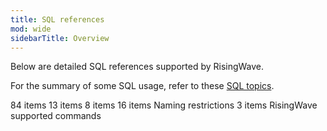 ```yaml
---
title: SQL references
mod: wide
sidebarTitle: Overview
---
```


Below are detailed SQL references supported by RisingWave.

For the summary of some SQL usage, refer to these [SQL topics](/processing/sql/dynamic-filters).

<CardGroup>
  <Card title="Commands" icon="terminal" href="/sql/commands/overview">
    84 items
  </Card>
  <Card title="Query syntax" icon="code" href="/sql/query-syntax/overview">
    13 items
  </Card>
  <Card title="Data types" icon="table" href="/sql/data-types/overview">
    8 items
  </Card>
  <Card title="Functions and operators" icon="function" href="/sql/functions/overview">
    16 items
  </Card>
  <Card title="Identifiers" icon="id-badge" href="/sql/identifiers">
    Naming restrictions
  </Card>
  <Card title="System catalogs" icon="database" href="/sql/system-catalogs/overview">
    3 items
  </Card>
  <Card title="Psql commands" icon="terminal" href="/sql/psql-commands">
    RisingWave supported commands
  </Card>
</CardGroup>
